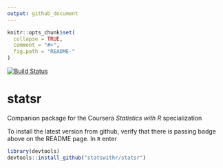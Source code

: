 ```yaml
---
output: github_document
---
```


<!-- README.md is generated from README.Rmd. Please edit that file -->

```r
knitr::opts_chunk$set(
  collapse = TRUE,
  comment = "#>",
  fig.path = "README-"
)
```

[![Build Status](https://travis-ci.org/StatsWithR/statsr.svg?branch=master)](https://travis-ci.org/StatsWithR/statsr)

# statsr

Companion package for the Coursera *Statistics with R* specialization

To install the latest version from github, verify that there is passing badge above on the README page.  In `R` enter

```r
library(devtools)
devtools::install_github("statswithr/statsr")
```

